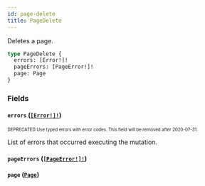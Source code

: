 ```yaml
---
id: page-delete
title: PageDelete
---
```


Deletes a page.

```graphql
type PageDelete {
  errors: [Error!]!
  pageErrors: [PageError!]!
  page: Page
}
```

### Fields

#### `errors` ([`[Error!]!`](/developer/api-reference/objects/error.mdx))

<sub><sup><span className="deprecatedTag">DEPRECATED</span> Use typed errors with error codes. This field will be removed after 2020-07-31.</sup></sub>

List of errors that occurred executing the mutation.

#### `pageErrors` ([`[PageError!]!`](/developer/api-reference/objects/page-error.mdx))

#### `page` ([`Page`](/developer/api-reference/objects/page.mdx))
